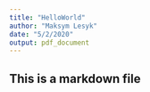 ```yaml
---
title: "HelloWorld"
author: "Maksym Lesyk"
date: "5/2/2020"
output: pdf_document
---
```

## This is a markdown file
